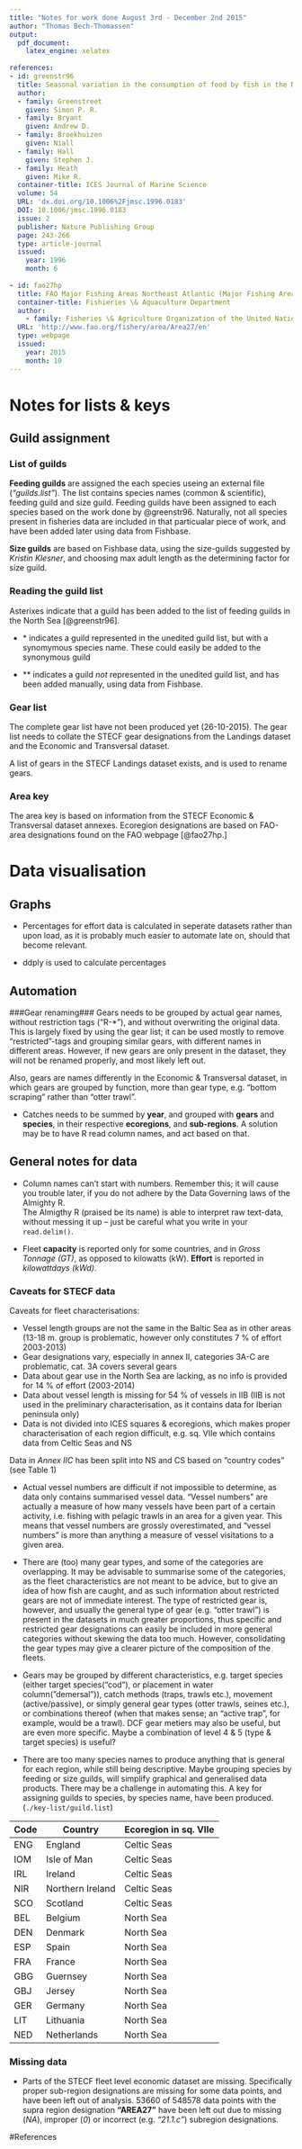 ```yaml
---
title: "Notes for work done August 3rd - December 2nd 2015"
author: "Thomas Bech-Thomassen"
output: 
  pdf_document: 
    latex_engine: xelatex
    
references:
- id: greenstr96
  title: Seasonal variation in the consumption of food by fish in the North Sea and implications for food web dynamics
  author:
  - family: Greenstreet
    given: Simon P. R.
  - family: Bryant
    given: Andrew D.
  - family: Broekhuizen
    given: Niall
  - family: Hall
    given: Stephen J.
  - family: Heath
    given: Mike R.
  container-title: ICES Journal of Marine Science
  volume: 54
  URL: 'dx.doi.org/10.1006%2Fjmsc.1996.0183'
  DOI: 10.1006/jmsc.1996.0183
  issue: 2
  publisher: Nature Publishing Group
  page: 243-266
  type: article-journal
  issued:
    year: 1996
    month: 6
    
- id: fao27hp
  title: FAO Major Fishing Areas Northeast Atlantic (Major Fishing Area 27)
  container-title: Fishieries \& Aquaculture Department
  author:
    - family: Fisheries \& Agriculture Organization of the United Nations
  URL: 'http://www.fao.org/fishery/area/Area27/en'
  type: webpage
  issued:
    year: 2015
    month: 10
---
```


# Notes for lists & keys #

## Guild assignment ##
  
### List of guilds ###
  
  __Feeding guilds__ are assigned the each species useing an external file (_"guilds.list"_). The list contains species names (common & scientific), feeding guild and size guild.
  Feeding guilds have been assigned to each species based on the work done by @greenstr96.
  Naturally, not all species present in fisheries data are included in that particualar piece of work, and have been added later using data from Fishbase.
  
  __Size guilds__ are based on Fishbase data, using the size-guilds suggested by _Kristin Klesner_, and choosing max adult length as the determining factor for size guild.
  
  
### Reading the guild list ###
  Asterixes indicate that a guild has been added to the list of feeding guilds in the North Sea [@greenstr96].

* \* indicates a guild represented in the unedited guild list, but with a synomymous species name. These could easily be added to the synonymous guild

* \** indicates a guild _not_ represented in the unedited guild list, and has been added manually, using data from Fishbase. 

### Gear list ###

The complete gear list have not been produced yet (26-10-2015). The gear list needs to collate the STECF gear designations from the Landings dataset and the Economic and Transversal dataset.

A list of gears in the STECF Landings dataset exists, and is used to rename gears.

### Area key ###

The area key is based on information from the STECF Economic & Transversal dataset annexes. Ecoregion designations are based on FAO-area designations found on the FAO webpage [@fao27hp.]

# Data visualisation #

## Graphs ##

* Percentages for effort data is calculated in seperate datasets rather than upon load, as it is probably much easier to automate late on, should that become relevant.

* ddply is used to calculate percentages

## Automation ##

###Gear renaming###
Gears needs to be grouped by actual gear names, without restriction tags ("R-\*"), and without overwriting the original data. This is largely fixed by using the gear list; it can be used mostly to remove "restricted"-tags and grouping similar gears, with different names in different areas. However, if new gears are only present in the dataset, they will not be renamed properly, and most likely left out. 

Also, gears are names differently in the Economic \& Transversal dataset, in which gears are grouped by function, more than gear type, e.g. "bottom scraping" rather than "otter trawl".

* Catches needs to be summed by __year__, and grouped with __gears__ and __species__, in their respective __ecoregions__, and __sub-regions__. A solution may be to have R read column names, and act based on that.

## General notes for data ##

* Column names can't start with numbers. Remember this; it will cause you trouble later, if you do not adhere by the Data Governing laws of the Almighty R.        
The Almigthy R (praised be its name) is able to interpret raw text-data, without messing it up -- just be careful what you write in your `read.delim() `.

* Fleet __capacity__ is reported only for some countries, and in _Gross Tonnage (GT)_, as opposed to kilowatts (kW). __Effort__ is reported in _kilowattdays (kWd)_.


### Caveats for STECF data ###

Caveats for fleet characterisations:

*	Vessel length groups are not the same in the Baltic Sea as in other areas (13-18 m. group is problematic, however only constitutes 7 % of effort 2003-2013)
*	Gear designations vary, especially in annex II, categories 3A-C are problematic, cat. 3A covers several gears
*	Data about gear use in the North Sea are lacking, as no info is provided for 14 % of effort (2003-2014)
*	Data about vessel length is missing for 54 % of vessels in IIB (IIB is not used in the preliminary characterisation, as it contains data for Iberian peninsula only)
*	Data is not divided into ICES squares & ecoregions, which makes proper characterisation of each region difficult, e.g. sq. VIIe which contains data from Celtic Seas and NS


Data in _Annex IIC_ has been split into NS and CS based on “country codes” (see Table 1)

*	Actual vessel numbers are difficult if not impossible to determine, as data only contains summarised vessel data. “Vessel numbers” are actually a measure of how many vessels have been part of a certain activity, i.e. fishing with pelagic trawls in an area for a given year. This means that vessel numbers are grossly overestimated, and “vessel numbers” is more than anything a measure of vessel visitations to a given area.

*	There are (too) many gear types, and some of the categories are overlapping. It may be advisable to summarise some of the categories, as the fleet characteristics are not meant to be advice, but to give an idea of how fish are caught, and as such information about restricted gears are not of immediate interest. The type of restricted gear is, however, and usually the general type of gear (e.g. “otter trawl”) is present in the datasets in much greater proportions, thus specific and  restricted gear designations can easily be included in more general categories without skewing the data too much. However, consolidating the gear types may give a clearer picture of the composition of the fleets.

*	Gears may be grouped by different characteristics, e.g. target species (either target species(“cod”), or placement in water column(”demersal”)), catch methods (traps, trawls etc.), movement (active/passive), or simply general gear types (otter trawls, seines etc.), or combinations thereof (when that makes sense; an “active trap”, for example, would be a trawl). DCF gear metiers may also be useful, but are even more specific. Maybe a combination of level 4 & 5 (type & target species) is useful?

*	There are too many species names to produce anything that is general for each region, while still being descriptive. Maybe grouping species by feeding or size guilds, will simplify graphical and generalised data products. There may be a challenge in automating this. A key for assigning guilds to species, by species name, have been produced. (`./key-list/guild.list`)


Code |	Country |	Ecoregion in sq. VIIe
-----|----------|----------------------
 ENG |  England      |  Celtic Seas
 IOM |  Isle of Man  | 	Celtic Seas
 IRL |  Ireland      | 	Celtic Seas
 NIR |  Northern Ireland	 | Celtic Seas
 SCO |  Scotland     | 	Celtic Seas
 BEL |  Belgium      | 	North Sea
 DEN |  Denmark      | 	North Sea
 ESP |  Spain        | 	North Sea
 FRA |  France       | 	North Sea
 GBG |  Guernsey     | 	North Sea
 GBJ |  Jersey       | 	North Sea
 GER |  Germany      |  North Sea
 LIT |  Lithuania    | 	North Sea
 NED |  Netherlands  | 	North Sea


### Missing data ###

* Parts of the STECF fleet level economic dataset are missing. Specifically proper sub-region designations are missing for some data points, and have been left out of analysis. 53660 of 548578 data points with the supra region designation __"AREA27"__ have been left out due to missing (_NA_), improper (_0_) or incorrect (e.g. _"21.1.c"_) subregion designations.

#References
